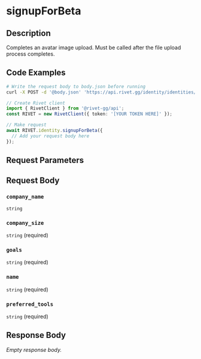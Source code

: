 

# signupForBeta



## Description

Completes an avatar image upload. Must be called after the file upload process completes.


## Code Examples

<CodeGroup title='Request' tag='POST' label='https://api.rivet.gg/identity/identities/self/beta-signup'>

```bash {{ "title": "cURL" }}
# Write the request body to body.json before running
curl -X POST -d '@body.json' 'https://api.rivet.gg/identity/identities/self/beta-signup'
```

```ts
// Create Rivet client
import { RivetClient } from '@rivet-gg/api';
const RIVET = new RivetClient({ token: '[YOUR TOKEN HERE]' });

// Make request
await RIVET.identity.signupForBeta({
  // Add your request body here
});
```

</CodeGroup>


## Request Parameters


## Request Body

### `company_name`

`string`

### `company_size`

`string` (required)

### `goals`

`string` (required)

### `name`

`string` (required)

### `preferred_tools`

`string` (required)




## Response Body

_Empty response body._
